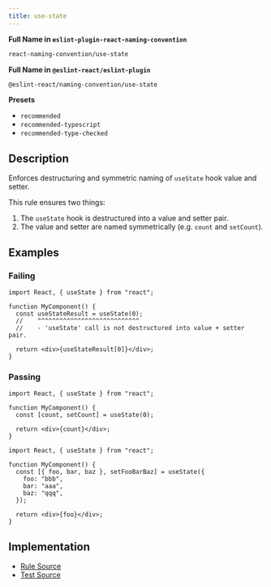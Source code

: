 ```yaml
---
title: use-state
---
```


**Full Name in `eslint-plugin-react-naming-convention`**

```sh copy
react-naming-convention/use-state
```

**Full Name in `@eslint-react/eslint-plugin`**

```sh copy
@eslint-react/naming-convention/use-state
```

**Presets**

- `recommended`
- `recommended-typescript`
- `recommended-type-checked`

## Description

Enforces destructuring and symmetric naming of `useState` hook value and setter.

This rule ensures two things:

1. The `useState` hook is destructured into a value and setter pair.
2. The value and setter are named symmetrically (e.g. `count` and `setCount`).

## Examples

### Failing

```tsx
import React, { useState } from "react";

function MyComponent() {
  const useStateResult = useState(0);
  //    ^^^^^^^^^^^^^^^^^^^^^^^^^^^^
  //    - 'useState' call is not destructured into value + setter pair.

  return <div>{useStateResult[0]}</div>;
}
```

### Passing

```tsx
import React, { useState } from "react";

function MyComponent() {
  const [count, setCount] = useState(0);

  return <div>{count}</div>;
}
```

```tsx
import React, { useState } from "react";

function MyComponent() {
  const [{ foo, bar, baz }, setFooBarBaz] = useState({
    foo: "bbb",
    bar: "aaa",
    baz: "qqq",
  });

  return <div>{foo}</div>;
}
```

## Implementation

- [Rule Source](https://github.com/Rel1cx/eslint-react/tree/main/packages/plugins/eslint-plugin-react-naming-convention/src/rules/use-state.ts)
- [Test Source](https://github.com/Rel1cx/eslint-react/tree/main/packages/plugins/eslint-plugin-react-naming-convention/src/rules/use-state.spec.ts)
